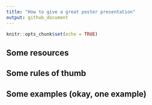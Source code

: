 ```yaml
---
title: "How to give a great poster presentation"
output: github_document
---
```


```r
knitr::opts_chunk$set(echo = TRUE)
```

## Some resources

## Some rules of thumb

## Some examples (okay, one example)